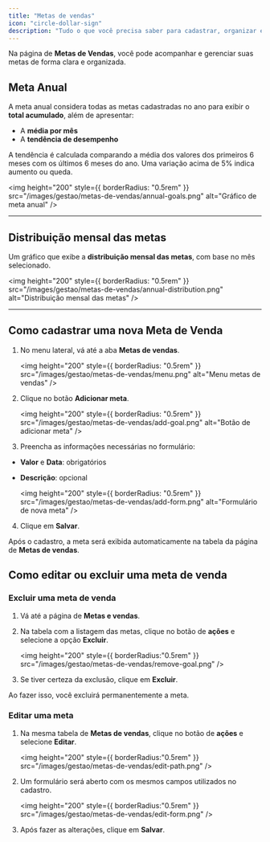 ```yaml
---
title: "Metas de vendas"
icon: "circle-dollar-sign"
description: "Tudo o que você precisa saber para cadastrar, organizar e gerenciar suas metas de vendas no gc vendas."
---
```


Na página de **Metas de Vendas**, você pode acompanhar e gerenciar suas metas de forma clara e organizada.

## Meta Anual

A meta anual considera todas as metas cadastradas no ano para exibir o **total acumulado**, além de apresentar:

- A **média por mês**
- A **tendência de desempenho**

<Info>
A tendência é calculada comparando a média dos valores dos primeiros 6 meses com os últimos 6 meses do ano. Uma variação acima de 5% indica aumento ou queda.
</Info>

<img
  height="200"
  style={{ borderRadius: "0.5rem" }}
  src="/images/gestao/metas-de-vendas/annual-goals.png"
  alt="Gráfico de meta anual"
/>

---

## Distribuição mensal das metas

Um gráfico que exibe a **distribuição mensal das metas**, com base no mês selecionado.

<img
  height="200"
  style={{ borderRadius: "0.5rem" }}
  src="/images/gestao/metas-de-vendas/annual-distribution.png"
  alt="Distribuição mensal das metas"
/>

---

## Como cadastrar uma nova Meta de Venda

1. No menu lateral, vá até a aba **Metas de vendas**.

   <img
     height="200"
     style={{ borderRadius: "0.5rem" }}
     src="/images/gestao/metas-de-vendas/menu.png"
     alt="Menu metas de vendas"
   />

2. Clique no botão **Adicionar meta**.

   <img
     height="200"
     style={{ borderRadius: "0.5rem" }}
     src="/images/gestao/metas-de-vendas/add-goal.png"
     alt="Botão de adicionar meta"
   />

3. Preencha as informações necessárias no formulário:

- **Valor** e **Data**: obrigatórios  
- **Descrição**: opcional

   <img
     height="200"
     style={{ borderRadius: "0.5rem" }}
     src="/images/gestao/metas-de-vendas/add-form.png"
     alt="Formulário de nova meta"
   />

4. Clique em **Salvar**.

Após o cadastro, a meta será exibida automaticamente na tabela da página de **Metas de vendas**.

## Como editar ou excluir uma meta de venda

### Excluir uma meta de venda

1. Vá até a página de **Metas e vendas**.
2. Na tabela com a listagem das metas, clique no botão de **ações** e selecione a opção **Excluir**.

   <img
     height="200"
     style={{ borderRadius:"0.5rem" }}
     src="/images/gestao/metas-de-vendas/remove-goal.png"
   />
3. Se tiver certeza da exclusão, clique em **Excluir**.

<Warning>
  Ao fazer isso, você excluirá permanentemente a meta.
</Warning>

### Editar uma meta

1. Na mesma tabela de **Metas de vendas**, clique no botão de **ações** e selecione **Editar**.

   <img
     height="200"
     style={{ borderRadius:"0.5rem" }}
     src="/images/gestao/metas-de-vendas/edit-path.png"
   />

3. Um formulário será aberto com os mesmos campos utilizados no cadastro.

   <img
     height="200"
     style={{ borderRadius:"0.5rem" }}
     src="/images/gestao/metas-de-vendas/edit-form.png"
   />
4. Após fazer as alterações, clique em **Salvar**.